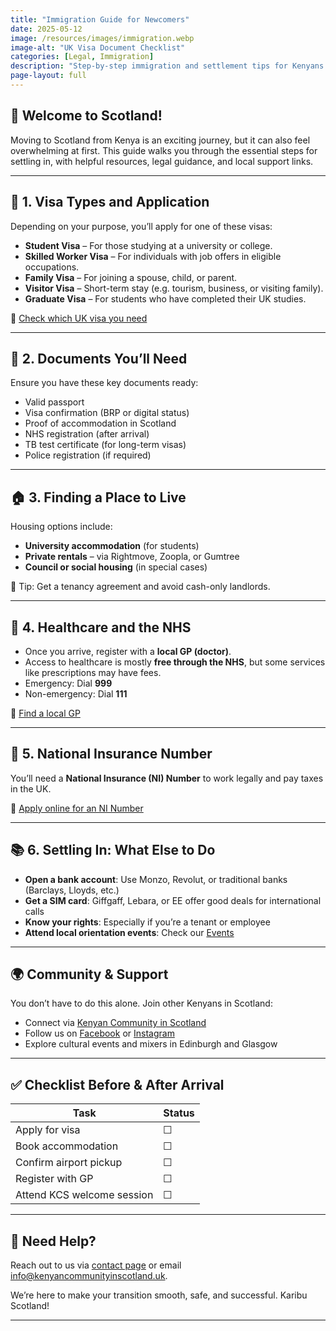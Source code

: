 ```yaml
---
title: "Immigration Guide for Newcomers"
date: 2025-05-12
image: /resources/images/immigration.webp
image-alt: "UK Visa Document Checklist"
categories: [Legal, Immigration]
description: "Step-by-step immigration and settlement tips for Kenyans moving to Scotland."
page-layout: full
---
```


## 🛬 Welcome to Scotland!

Moving to Scotland from Kenya is an exciting journey, but it can also feel overwhelming at first. This guide walks you through the essential steps for settling in, with helpful resources, legal guidance, and local support links.

---

## 📌 1. Visa Types and Application

Depending on your purpose, you’ll apply for one of these visas:

- **Student Visa** – For those studying at a university or college.
- **Skilled Worker Visa** – For individuals with job offers in eligible occupations.
- **Family Visa** – For joining a spouse, child, or parent.
- **Visitor Visa** – Short-term stay (e.g. tourism, business, or visiting family).
- **Graduate Visa** – For students who have completed their UK studies.

🔗 [Check which UK visa you need](https://www.gov.uk/check-uk-visa)

---

## 📄 2. Documents You’ll Need

Ensure you have these key documents ready:

- Valid passport  
- Visa confirmation (BRP or digital status)  
- Proof of accommodation in Scotland  
- NHS registration (after arrival)  
- TB test certificate (for long-term visas)  
- Police registration (if required)  

---

## 🏠 3. Finding a Place to Live

Housing options include:

- **University accommodation** (for students)  
- **Private rentals** – via Rightmove, Zoopla, or Gumtree  
- **Council or social housing** (in special cases)

📌 Tip: Get a tenancy agreement and avoid cash-only landlords.

---

## 🏥 4. Healthcare and the NHS

- Once you arrive, register with a **local GP (doctor)**.
- Access to healthcare is mostly **free through the NHS**, but some services like prescriptions may have fees.
- Emergency: Dial **999**  
- Non-emergency: Dial **111**

🔗 [Find a local GP](https://www.nhsinform.scot/scotlands-service-directory/gp-practices)

---

## 💼 5. National Insurance Number

You’ll need a **National Insurance (NI) Number** to work legally and pay taxes in the UK.

🔗 [Apply online for an NI Number](https://www.gov.uk/apply-national-insurance-number)

---

## 📚 6. Settling In: What Else to Do

- **Open a bank account**: Use Monzo, Revolut, or traditional banks (Barclays, Lloyds, etc.)
- **Get a SIM card**: Giffgaff, Lebara, or EE offer good deals for international calls
- **Know your rights**: Especially if you're a tenant or employee
- **Attend local orientation events**: Check our [Events](../events/index.qmd)

---

## 🌍 Community & Support

You don’t have to do this alone. Join other Kenyans in Scotland:

- Connect via [Kenyan Community in Scotland](https://kenyancommunityinscotland.uk/)
- Follow us on [Facebook](https://www.facebook.com/KenyanCommunityInScotland) or [Instagram](https://www.instagram.com/kenyancommunityinscotland)
- Explore cultural events and mixers in Edinburgh and Glasgow

---

## ✅ Checklist Before & After Arrival

| Task | Status |
|------|--------|
| Apply for visa | ☐ |
| Book accommodation | ☐ |
| Confirm airport pickup | ☐ |
| Register with GP | ☐ |
| Attend KCS welcome session | ☐ |

---

## 🤝 Need Help?

Reach out to us via [contact page](../contact.qmd) or email [info@kenyancommunityinscotland.uk](mailto:info@kenyancommunityinscotland.uk).

We’re here to make your transition smooth, safe, and successful. Karibu Scotland!

---